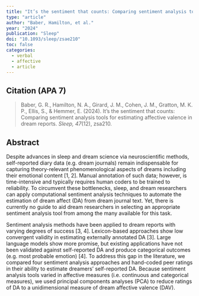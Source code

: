 ---
title: "It’s the sentiment that counts: Comparing sentiment analysis tools for estimating affective valence in dream reports"
type: "article"
author: "Baber, Hamilton, et al."
year: "2024"
publication: "Sleep"
doi: "10.1093/sleep/zsae210"
toc: false
categories:
  - verbal
  - affective
  - article
---

## Citation (APA 7)

> Baber, G. R., Hamilton, N. A., Girard, J. M., Cohen, J. M., Gratton, M. K. P., Ellis, S., & Hemmer, E. (2024). It’s the sentiment that counts: Comparing sentiment analysis tools for estimating affective valence in dream reports. *Sleep, 47*(12), zsa210.

## Abstract

Despite advances in sleep and dream science via neuroscientific methods, self-reported diary data (e.g. dream journals) remain indispensable for capturing theory-relevant phenomenological aspects of dreams including their emotional content [1, 2]. Manual annotation of such data; however, is time-intensive and typically requires human coders to be trained to reliability. To circumvent these bottlenecks, sleep, and dream researchers can apply computational sentiment analysis techniques to automate the estimation of dream affect (DA) from dream journal text. Yet, there is currently no guide to aid dream researchers in selecting an appropriate sentiment analysis tool from among the many available for this task.

Sentiment analysis methods have been applied to dream reports with varying degrees of success [3, 4]. Lexicon-based approaches show low convergent validity in estimating externally annotated DA [3]. Large language models show more promise, but existing applications have not been validated against self-reported DA and produce categorical outcomes (e.g. most probable emotion) [4]. To address this gap in the literature, we compared four sentiment analysis approaches and hand-coded peer ratings in their ability to estimate dreamers’ self-reported DA. Because sentiment analysis tools varied in affective measures (i.e. continuous and categorical measures), we used principal components analyses (PCA) to reduce ratings of DA to a unidimensional measure of dream affective valence (DAV).
